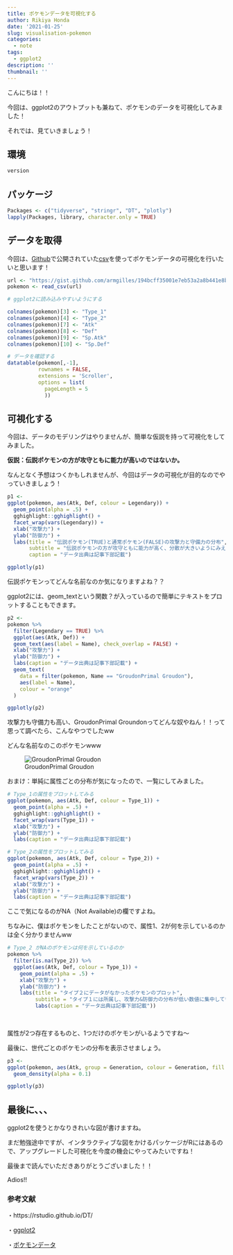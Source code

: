 ```yaml
---
title: ポケモンデータを可視化する
author: Rikiya Honda
date: '2021-01-25'
slug: visualisation-pokemon
categories:
  - note
tags:
  - ggplot2
description: ''
thumbnail: ''
---
```


こんにちは！！

今回は、ggplot2のアウトプットも兼ねて、ポケモンのデータを可視化してみました！

それでは、見ていきましょう！


## 環境

```r
version
```

## パッケージ

```r
Packages <- c("tidyverse", "stringr", "DT", "plotly")
lapply(Packages, library, character.only = TRUE)
```

## データを取得
今回は、[Github](https://gist.github.com/armgilles/194bcff35001e7eb53a2a8b441e8b2c6)で公開されていた[csv](https://data.wingarc.com/csv-excel-2-19747#:~:text=CSV%E3%83%95%E3%82%A1%E3%82%A4%E3%83%AB%E3%81%A8CSV%E3%81%AF,%E5%BD%A2%E5%BC%8F%E3%81%A7%E8%A1%A8%E7%8F%BE%E3%81%95%E3%82%8C%E3%81%BE%E3%81%99%E3%80%82)を使ってポケモンデータの可視化を行いたいと思います！

```r
url <- "https://gist.github.com/armgilles/194bcff35001e7eb53a2a8b441e8b2c6/raw/92200bc0a673d5ce2110aaad4544ed6c4010f687/pokemon.csv"
pokemon <- read_csv(url)

# ggplot2に読み込みやすいようにする

colnames(pokemon)[3] <- "Type_1"
colnames(pokemon)[4] <- "Type_2"
colnames(pokemon)[7] <- "Atk"
colnames(pokemon)[8] <- "Def"
colnames(pokemon)[9] <- "Sp.Atk" 
colnames(pokemon)[10] <- "Sp.Def"
```

```r
# データを確認する
datatable(pokemon[,-1], 
          rownames = FALSE,
          extensions = 'Scroller', 
          options = list(
            pageLength = 5
            ))
```

## 可視化する
今回は、データのモデリングはやりませんが、簡単な仮説を持って可視化をしてみました。

**仮説：伝説ポケモンの方が攻守ともに能力が高いのではないか。**

なんとなく予想はつくかもしれませんが、今回はデータの可視化が目的なのでやっていきましょう！

```r
p1 <- 
ggplot(pokemon, aes(Atk, Def, colour = Legendary)) +
  geom_point(alpha = .5) +
  gghighlight::gghighlight() +
  facet_wrap(vars(Legendary)) +
  xlab("攻撃力") +
  ylab("防御力") +
  labs(title = "伝説ポケモン(TRUE)と通常ポケモン(FALSE)の攻撃力と守備力の分布",
       subtitle = "伝説ポケモンの方が攻守ともに能力が高く、分散が大きいようにみえる",
       caption = "データ出典は記事下部記載")

ggplotly(p1)
```


伝説ポケモンってどんな名前なのか気になりますよね？？

ggplot2には、geom_textという関数？が入っているので簡単にテキストをプロットすることもできます。

```r
p2 <-
pokemon %>% 
  filter(Legendary == TRUE) %>% 
  ggplot(aes(Atk, Def)) +
  geom_text(aes(label = Name), check_overlap = FALSE) +
  xlab("攻撃力") +
  ylab("防御力") +
  labs(caption = "データ出典は記事下部記載") +
  geom_text(
    data = filter(pokemon, Name == "GroudonPrimal Groudon"), 
    aes(label = Name),
    colour = "orange"
  )

ggplotly(p2)
```

攻撃力も守備力も高い、GroudonPrimal Groundonってどんな奴やねん！！って思って調べたら、こんなやつでしたww

どんな名前なのこのポケモンwww

![GroudonPrimal Groudon](https://img.pokemondb.net/artwork/large/groudon-primal.jpg)

おまけ：単純に属性ごとの分布が気になったので、一覧にしてみました。

```r
# Type_1の属性をプロットしてみる
ggplot(pokemon, aes(Atk, Def, colour = Type_1)) +
  geom_point(alpha = .5) +
  gghighlight::gghighlight() +
  facet_wrap(vars(Type_1)) +
  xlab("攻撃力") +
  ylab("防御力") +
  labs(caption = "データ出典は記事下部記載")
```

```r
# Type_2の属性をプロットしてみる
ggplot(pokemon, aes(Atk, Def, colour = Type_2)) +
  geom_point(alpha = .5) +
  gghighlight::gghighlight() +
  facet_wrap(vars(Type_2)) +
  xlab("攻撃力") +
  ylab("防御力") +
  labs(caption = "データ出典は記事下部記載")
```

ここで気になるのがNA（Not Available)の欄ですよね。

ちなみに、僕はポケモンをしたことがないので、属性1、2が何を示しているのかは全く分かりませんww

```r
# Type_2 がNAのポケモンは何を示しているのか
pokemon %>% 
  filter(is.na(Type_2)) %>% 
  ggplot(aes(Atk, Def, colour = Type_1)) +
    geom_point(alpha = .5) +
    xlab("攻撃力") +
    ylab("防御力") +
    labs(title = "タイプ２にデータがなかったポケモンのプロット",
         subtitle = "タイプ１には所属し、攻撃力&防御力の分布が低い数値に集中している",
         labs(caption = "データ出典は記事下部記載"))
  
  
```

属性が2つ存在するものと、1つだけのポケモンがいるようですね～


最後に、世代ごとのポケモンの分布を表示させましょう。
```r
p3 <- 
ggplot(pokemon, aes(Atk, group = Generation, colour = Generation, fill = Generation)) +
  geom_density(alpha = 0.1)

ggplotly(p3)
```

## 最後に、、、
ggplot2を使うとかなりきれいな図が書けますね。

まだ勉強途中ですが、インタラクティブな図をかけるパッケージがRにはあるので、アップグレードした可視化を今度の機会にやってみたいですね！

最後まで読んでいただきありがとうございました！！

Adios!!

### 参考文献
・https://rstudio.github.io/DT/

・[ggplot2](https://ggplot2-book.org/)

・[ポケモンデータ](https://gist.github.com/armgilles/194bcff35001e7eb53a2a8b441e8b2c6/raw/92200bc0a673d5ce2110aaad4544ed6c4010f687/pokemon.csv)
